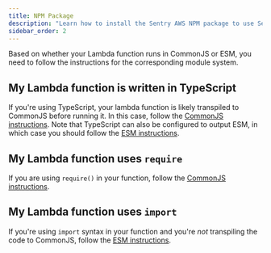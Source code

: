 ```yaml
---
title: NPM Package
description: "Learn how to install the Sentry AWS NPM package to use Sentry in your Lambda functions"
sidebar_order: 2
---
```


Based on whether your Lambda function runs in CommonJS or ESM, you need to follow the instructions for the corresponding module system.

## My Lambda function is written in TypeScript

If you're using TypeScript, your lambda function is likely transpiled to CommonJS before running it. In this case, follow the [CommonJS instructions](./cjs-npm__v9.x).
Note that TypeScript can also be configured to output ESM, in which case you should follow the [ESM instructions](./esm-npm__v9.x).

## My Lambda function uses `require`

If you are using `require()` in your function, follow the [CommonJS instructions](./cjs-npm__v9.x).

## My Lambda function uses `import`

If you're using `import` syntax in your function and you're _not_ transpiling the code to CommonJS, follow the [ESM instructions](./esm-npm__v9.x).
